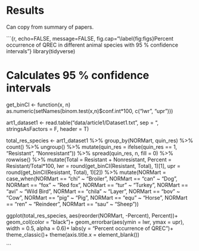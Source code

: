 # Results

Can copy from summary of papers.

```{r, echo=FALSE, message=FALSE, fig.cap="\\label{fig:figs}Percent occurrence of QREC in different animal species with 95 % confidence intervals"}
library(tidyverse)

# Calculates 95 % confidence intervals
get_binCI <- function(x, n) as.numeric(setNames(binom.test(x,n)$conf.int*100,
                                                c("lwr", "upr")))

art1_dataset1 <- read.table("data/article1/Dataset1.txt", sep = "\t", stringsAsFactors = F, header = T)

total_res_species <- art1_dataset1 %>%
  group_by(NORMart, quin_res) %>%
  count() %>%
  ungroup() %>%
  mutate(quin_res = ifelse(quin_res == 1, "Resistant", "Nonresistant")) %>%
  spread(quin_res, n, fill = 0) %>%
  rowwise() %>%
  mutate(Total = Resistant + Nonresistant,
         Percent = Resistant/Total*100,
         lwr = round(get_binCI(Resistant, Total), 1)[1],
         upr = round(get_binCI(Resistant, Total), 1)[2]) %>%
  mutate(NORMart = case_when(NORMart == "chi" ~ "Broiler",
                             NORMart == "can" ~ "Dog",
                             NORMart == "fox" ~ "Red fox",
                             NORMart == "tur" ~ "Turkey",
                             NORMart == "avi" ~ "Wild Bird",
                             NORMart == "chila" ~ "Layer",
                             NORMart == "bov" ~ "Cow",
                             NORMart == "pig" ~ "Pig",
                             NORMart == "equ" ~ "Horse",
                             NORMart == "ren" ~ "Reindeer",
                             NORMart == "sau" ~ "Sheep"))


ggplot(total_res_species, aes(reorder(NORMart, -Percent), Percent))+
  geom_col(color = "black")+
  geom_errorbar(aes(ymin = lwr,
                    ymax = upr),
                width = 0.5,
                alpha = 0.6)+
  labs(y = "Percent occurrence of QREC")+
  theme_classic()+
  theme(axis.title.x = element_blank())

```

